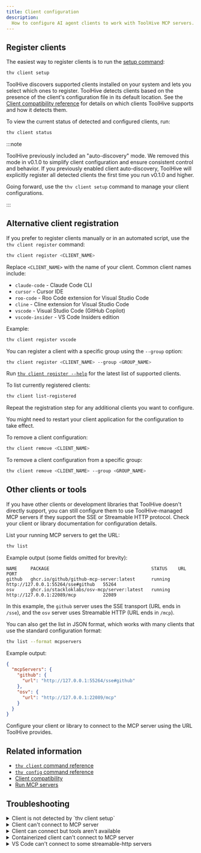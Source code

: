 ```yaml
---
title: Client configuration
description:
  How to configure AI agent clients to work with ToolHive MCP servers.
---
```



<ClientIntro term='Register' />

## Register clients

The easiest way to register clients is to run the
[setup command](../reference/cli/thv_client_setup.md):

```bash
thv client setup
```

ToolHive discovers supported clients installed on your system and lets you
select which ones to register. ToolHive detects clients based on the presence of
the client's configuration file in its default location. See the
[Client compatibility reference](../reference/client-compatibility.mdx) for
details on which clients ToolHive supports and how it detects them.

To view the current status of detected and configured clients, run:

```bash
thv client status
```

:::note

ToolHive previously included an "auto-discovery" mode. We removed this mode in
v0.1.0 to simplify client configuration and ensure consistent control and
behavior. If you previously enabled client auto-discovery, ToolHive will
explicitly register all detected clients the first time you run v0.1.0 and
higher.

Going forward, use the `thv client setup` command to manage your client
configurations.

:::

## Alternative client registration

If you prefer to register clients manually or in an automated script, use the
`thv client register` command:

```bash
thv client register <CLIENT_NAME>
```

Replace `<CLIENT_NAME>` with the name of your client. Common client names
include:

- `claude-code` - Claude Code CLI
- `cursor` - Cursor IDE
- `roo-code` - Roo Code extension for Visual Studio Code
- `cline` - Cline extension for Visual Studio Code
- `vscode` - Visual Studio Code (GitHub Copilot)
- `vscode-insider` - VS Code Insiders edition

Example:

```bash
thv client register vscode
```

You can register a client with a specific group using the `--group` option:

```bash
thv client register <CLIENT_NAME> --group <GROUP_NAME>
```

Run [`thv client register --help`](../reference/cli/thv_client_register.md) for
the latest list of supported clients.

To list currently registered clients:

```bash
thv client list-registered
```

Repeat the registration step for any additional clients you want to configure.

You might need to restart your client application for the configuration to take
effect.

To remove a client configuration:

```bash
thv client remove <CLIENT_NAME>
```

To remove a client configuration from a specific group:

```bash
thv client remove <CLIENT_NAME> --group <GROUP_NAME>
```

## Other clients or tools

If you have other clients or development libraries that ToolHive doesn't
directly support, you can still configure them to use ToolHive-managed MCP
servers if they support the SSE or Streamable HTTP protocol. Check your client
or library documentation for configuration details.

List your running MCP servers to get the URL:

```bash
thv list
```

Example output (some fields omitted for brevity):

```text
NAME     PACKAGE                                      STATUS    URL                                 PORT
github   ghcr.io/github/github-mcp-server:latest      running   http://127.0.0.1:55264/sse#github   55264
osv      ghcr.io/stackloklabs/osv-mcp/server:latest   running   http://127.0.0.1:22089/mcp          22089
```

In this example, the `github` server uses the SSE transport (URL ends in
`/sse`), and the `osv` server uses Streamable HTTP (URL ends in `/mcp`).

You can also get the list in JSON format, which works with many clients that use
the standard configuration format:

```bash
thv list --format mcpservers
```

Example output:

```json
{
  "mcpServers": {
    "github": {
      "url": "http://127.0.0.1:55264/sse#github"
    },
    "osv": {
      "url": "http://127.0.0.1:22089/mcp"
    }
  }
}
```

Configure your client or library to connect to the MCP server using the URL
ToolHive provides.

## Related information

- [`thv client` command reference](../reference/cli/thv_client.md)
- [`thv config` command reference](../reference/cli/thv_config.md)
- [Client compatibility](../reference/client-compatibility.mdx)
- [Run MCP servers](./run-mcp-servers.mdx)

## Troubleshooting

<details>
<summary>Client is not detected by `thv client setup`</summary>

If ToolHive doesn't detect your client:

1. Verify ToolHive supports your client in the
   [Client compatibility reference](../reference/client-compatibility.mdx).

2. Make sure you installed the client in its default location. ToolHive detects
   clients based on their configuration files. If the client isn't in its
   default location, ToolHive can't detect it.

3. Try manually registering the client:

   ```bash
   thv client register <CLIENT_NAME>
   ```

</details>

<details>
<summary>Client can't connect to MCP server</summary>

If your client can't connect to the MCP server:

1. Verify the MCP server is running:

   ```bash
   thv list
   ```

   See [Test MCP servers](./test-mcp-servers.mdx) for help testing the MCP
   server's availability.

2. Check if the client is registered:

   ```bash
   thv client status
   ```

3. Restart your client application.

</details>

<details>
<summary>Client can connect but tools aren't available</summary>

If your client connects to the MCP server but tools aren't available:

1. Make sure the MCP server is running and accessible:

   ```bash
   thv list
   ```

   See [Test MCP servers](./test-mcp-servers.mdx) for help testing the MCP
   server's functionality.

2. Check the MCP server logs:

   ```bash
   thv logs <SERVER_NAME>
   ```

3. Make sure you properly configured the MCP server in your client.
4. If the MCP server requires authentication or has authorization policies
   applied, make sure the client has the necessary permissions to access the
   tools.

</details>

<details>
<summary>Containerized client can't connect to MCP server</summary>

If you're running an MCP client inside a container and it can't connect to an
MCP server running on the same host, make sure you use the correct host address.
The ToolHive proxy is a standard OS process, so it listens on the host's network
interface.

For example, on Docker Desktop, use `host.docker.internal` instead of
`localhost`. On Linux Docker environments, you may need to use the host's IP
address or configure the container's network to use `host` mode for proper
connectivity.

Refer to your containerization platform's documentation for details on how to
configure network access between containers and the host.

</details>

<details>
<summary>VS Code can't connect to some streamable-http servers</summary>

You might encounter errors with Visual Studio Code connecting to some
Python-based MCP servers using the Streamable HTTP transport protocol:

```text
[info] Connection state: Error Error sending message to http://localhost:49574/mcp: TypeError: fetch failed
[error] Server exited before responding to `initialize` request.
```

This is a known interaction between VS Code and certain versions of the FastMCP
SDK used by Python-based MCP servers. If you inspect the HTTP connection, you'll
see a `307 Temporary Redirect` response, which VS Code doesn't handle correctly.

This
[issue is resolved](https://github.com/modelcontextprotocol/python-sdk/pull/781)
in the latest versions of the SDK, but if you're using an older version of a
Python-based MCP server, you might still encounter it.

There are two workarounds:

1. Change the URL in your VS Code settings to add a trailing slash to the MCP
   server URL. For example, change `http://localhost:49574/mcp` to
   `http://localhost:49574/mcp/`. You'll need to re-apply this if you stop and
   restart the MCP server.
2. If the MCP server supports SSE, switch to using the SSE transport instead of
   Streamable HTTP.

</details>
